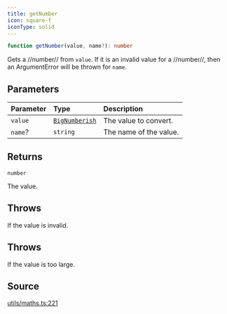 ```yaml
---
title: getNumber
icon: square-f
iconType: solid
---
```


```ts
function getNumber(value, name?): number
```

Gets a //number// from `value`. If it is an invalid value for a //number//, then an ArgumentError will be thrown for
`name`.

## Parameters

| Parameter | Type | Description |
| :------ | :------ | :------ |
| `value` | [`BigNumberish`](/content/type-aliases/BigNumberish) | The value to convert. |
| `name`? | `string` | The name of the value. |

## Returns

`number`

The value.

## Throws

If the value is invalid.

## Throws

If the value is too large.

## Source

[utils/maths.ts:221](https://github.com/dominant-strategies/quais.js/blob/0b080dd187bafddecb11cf27fbfdd65add0ec116/src/utils/maths.ts#L221)
